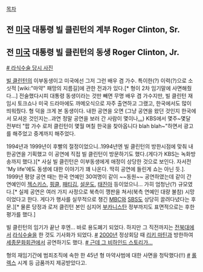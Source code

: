 [[목차]]

== 전 [[미국]] 대통령 빌 클린턴의 계부 Roger Clinton, Sr. ==
== 전 [[미국]] 대통령 빌 클린턴의 동생 Roger Clinton, Jr. ==

[http://cfile202.uf.daum.net/image/123BE20E4BF7430E2A6AB9 # 라식수술 당시 사진] 

[[빌 클린턴]]의 이부동생이고 미국에선 그저 그런 배우 겸 가수. 특이한(?) 이력(?)으로 소싯적 [wiki:"마약" 패망의 지름길]에 관한 전과가 있다.[* 형이 2차 임기말에 사면해줬다...] 전술했다시피 대통령 동생이라는 것만 빼면 무명 배우 겸 가수지만, 빌 클린턴 재임시 토크쇼나 미국 드라마에도 까메오식으로 자주 출연하고 그랬고, 한국에서도 많이 띄워줬다. 형 덕을 크게 본 동생이다. 내한 공연을 오면 (그냥 공연을 왔던 것인지 한국에서 모셔온 것인지는..과연 정말 공연을 보러 간 사람이 몇이나[[...]]) KBS에서 몇주~몇달 전부터 "팝 가수 로저 클린턴이 몇월 며칠 한국을 찾아옵니다 blah blah~"하면서 광고를 해주었고 중계까지 해주었다. 

1994년과 1999년이 후빨의 절정이었으니..1994년엔 빌 클린턴의 방한시점에 맞춰 내한공연을 기획했고 이 공연에 직접 빌 클린턴이 방문하기도 했다.(게다가 KBS는 녹화방송까지 했다.)[* 사실 빌 클린턴은 이부동생에게 애정이 상당한 것으로 보인다. 자서전 'My life'에도 동생에 대한 이야기가 꽤 나온다. 딱히 공연에 들린게 쇼는 아닌 듯.]. 1999년 평양 공연 때는 한국 연예인 30여명이 같이 ~~동원~~ 공연하였는데 같이 간 연예인이 [[젝스키스]], [[핑클]], [[패티김]], [[설운도]], [[태진아]] 등이었으니... 가히 엄청난(?) 규모였다.[* 실제 공연은 여러 가지 사정으로 북측이 깽판을 쳐서(북측 연예인 대량 불참) 시망이었다고 한다. 게다가 행사를 실무적으로 챙긴 [[MBC]]와 [[SBS]]도 상당히 끌려다녔다는 후문.][* 물론 당정과 로저 클린턴 본인 심지어 [[부카니스탄]] 정부까지도 표면적으로는 후한 평가를 했다.]

빌 클린턴의 임기가 끝난 후엔... 바로 용도폐기 되었다. 하지만 그 직전까지는 [[전북대]]에서 [[라식수술]]을 한 것도 기사화가 되었다. [http://www.jjan.kr/news/articleView.html?idxno=4265 #] [[2000년]] 정상회담 때 [[리키 마틴]]과 방한하여 [[세종문화회관]]에서 공연하기도 했다. [http://www.ilyo.co.kr/print_paper.php?number=12040&news_article=nm_news_article&target=print_paper # 근데 그 비하인드 스토리가...] 

형의 재임기간에 범죄조직에 속한 한 45년 형 마약사범에 대한 사면을 청탁했다(!!) [http://legacy.www.hani.co.kr/section-007100001/2001/08/007100001200108261642352.html #] [[롤렉스]] 시계 등 금품까지 제공받았다고. 
